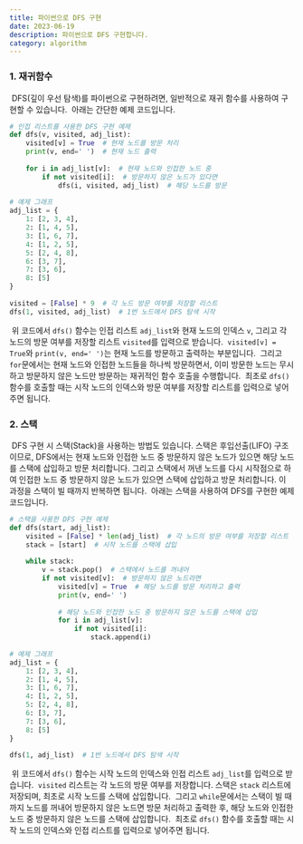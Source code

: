 ```yaml
---
title: 파이썬으로 DFS 구현
date: 2023-06-19
description: 파이썬으로 DFS 구현합니다.
category: algorithm
---
```


### 1\. 재귀함수
​
DFS(깊이 우선 탐색)를 파이썬으로 구현하려면, 일반적으로 재귀 함수를 사용하여 구현할 수 있습니다.
​
아래는 간단한 예제 코드입니다.
​
``` python
# 인접 리스트를 사용한 DFS 구현 예제
def dfs(v, visited, adj_list):
    visited[v] = True  # 현재 노드를 방문 처리
    print(v, end=' ')  # 현재 노드 출력
​
    for i in adj_list[v]:  # 현재 노드와 인접한 노드 중
        if not visited[i]:  # 방문하지 않은 노드가 있다면
            dfs(i, visited, adj_list)  # 해당 노드를 방문
​
# 예제 그래프
adj_list = {
    1: [2, 3, 4],
    2: [1, 4, 5],
    3: [1, 6, 7],
    4: [1, 2, 5],
    5: [2, 4, 8],
    6: [3, 7],
    7: [3, 6],
    8: [5]
}
​
visited = [False] * 9  # 각 노드 방문 여부를 저장할 리스트
dfs(1, visited, adj_list)  # 1번 노드에서 DFS 탐색 시작
```
​
위 코드에서 `dfs()` 함수는 인접 리스트 `adj_list`와 현재 노드의 인덱스 `v`, 그리고 각 노드의 방문 여부를 저장할 리스트 `visited`를 입력으로 받습니다.
​
`visited[v] = True`와 `print(v, end=' ')`는 현재 노드를 방문하고 출력하는 부분입니다.
​
그리고 `for`문에서는 현재 노드와 인접한 노드들을 하나씩 방문하면서, 이미 방문한 노드는 무시하고 방문하지 않은 노드만 방문하는 재귀적인 함수 호출을 수행합니다.
​
최초로 `dfs()` 함수를 호출할 때는 시작 노드의 인덱스와 방문 여부를 저장할 리스트를 입력으로 넣어주면 됩니다.
​
### 2\. 스택
​
DFS 구현 시 스택(Stack)을 사용하는 방법도 있습니다. 스택은 후입선출(LIFO) 구조이므로, DFS에서는 현재 노드와 인접한 노드 중 방문하지 않은 노드가 있으면 해당 노드를 스택에 삽입하고 방문 처리합니다. 그리고 스택에서 꺼낸 노드를 다시 시작점으로 하여 인접한 노드 중 방문하지 않은 노드가 있으면 스택에 삽입하고 방문 처리합니다. 이 과정을 스택이 빌 때까지 반복하면 됩니다.
​
아래는 스택을 사용하여 DFS를 구현한 예제 코드입니다.
​
``` python
# 스택을 사용한 DFS 구현 예제
def dfs(start, adj_list):
    visited = [False] * len(adj_list)  # 각 노드의 방문 여부를 저장할 리스트
    stack = [start]  # 시작 노드를 스택에 삽입
​
    while stack:
        v = stack.pop()  # 스택에서 노드를 꺼내어
        if not visited[v]:  # 방문하지 않은 노드라면
            visited[v] = True  # 해당 노드를 방문 처리하고 출력
            print(v, end=' ')
​
            # 해당 노드와 인접한 노드 중 방문하지 않은 노드를 스택에 삽입
            for i in adj_list[v]:
                if not visited[i]:
                    stack.append(i)
​
# 예제 그래프
adj_list = {
    1: [2, 3, 4],
    2: [1, 4, 5],
    3: [1, 6, 7],
    4: [1, 2, 5],
    5: [2, 4, 8],
    6: [3, 7],
    7: [3, 6],
    8: [5]
}
​
dfs(1, adj_list)  # 1번 노드에서 DFS 탐색 시작
```
​
위 코드에서 `dfs()` 함수는 시작 노드의 인덱스와 인접 리스트 `adj_list`를 입력으로 받습니다.
​
`visited` 리스트는 각 노드의 방문 여부를 저장합니다. 스택은 `stack` 리스트에 저장되며, 최초로 시작 노드를 스택에 삽입합니다.
​
그리고 `while`문에서는 스택이 빌 때까지 노드를 꺼내어 방문하지 않은 노드면 방문 처리하고 출력한 후, 해당 노드와 인접한 노드 중 방문하지 않은 노드를 스택에 삽입합니다.
​
최초로 `dfs()` 함수를 호출할 때는 시작 노드의 인덱스와 인접 리스트를 입력으로 넣어주면 됩니다.